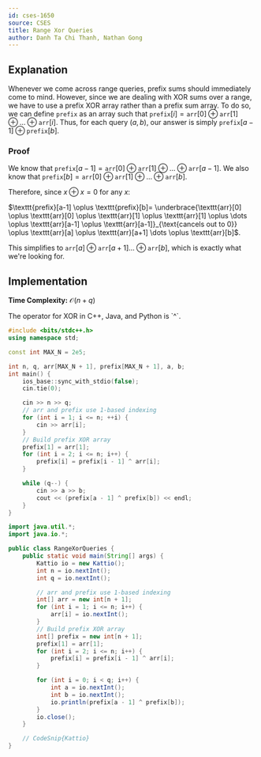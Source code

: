 ---
id: cses-1650
source: CSES
title: Range Xor Queries
author: Danh Ta Chi Thanh, Nathan Gong
---

## Explanation

Whenever we come across range queries, prefix sums should immediately come to
mind. However, since we are dealing with XOR sums over a range, we have to use a 
prefix XOR array rather than a prefix sum array. To do so, we can define 
$\texttt{prefix}$ as an array such that
$\texttt{prefix}[i]= \texttt{arr}[0] \oplus \texttt{arr}[1] \oplus \dots \oplus \texttt{arr}[i]$.
Thus, for each query $(a, b)$, our answer is simply
$\texttt{prefix}[a-1]\oplus \texttt{prefix}[b]$.

### Proof

We know that
$\texttt{prefix}[a-1]= \texttt{arr}[0] \oplus \texttt{arr}[1] \oplus \dots \oplus \texttt{arr}[a-1]$.
We also know that
$\texttt{prefix}[b]= \texttt{arr}[0] \oplus \texttt{arr}[1] \oplus \dots \oplus \texttt{arr}[b]$.

Therefore, since $x\oplus x = 0$ for any $x$:

$\texttt{prefix}[a-1] \oplus \texttt{prefix}[b]= \underbrace{\texttt{arr}[0] \oplus \texttt{arr}[0] \oplus \texttt{arr}[1] \oplus \texttt{arr}[1] \oplus \dots \oplus \texttt{arr}[a-1] \oplus \texttt{arr}[a-1]}_{\text{cancels out to 0}} \oplus \texttt{arr}[a] \oplus \texttt{arr}[a+1] \dots \oplus \texttt{arr}[b]$.

This simplifies to
$\texttt{arr}[a] \oplus \texttt{arr}[a+1] \dots \oplus \texttt{arr}[b]$, which
is exactly what we're looking for.

## Implementation

**Time Complexity:** $\mathcal{O}(n+q)$

<Info title="Implementation Note:">
The operator for XOR in C++, Java, and Python is `^`.
</Info>

<LanguageSection>

<CPPSection>

```cpp
#include <bits/stdc++.h>
using namespace std;

const int MAX_N = 2e5;

int n, q, arr[MAX_N + 1], prefix[MAX_N + 1], a, b;
int main() {
	ios_base::sync_with_stdio(false);
	cin.tie(0);

	cin >> n >> q;
	// arr and prefix use 1-based indexing
	for (int i = 1; i <= n; ++i) {
		cin >> arr[i];
	}
	// Build prefix XOR array
	prefix[1] = arr[1];
	for (int i = 2; i <= n; i++) {
		prefix[i] = prefix[i - 1] ^ arr[i];
	}

	while (q--) {
		cin >> a >> b;
		cout << (prefix[a - 1] ^ prefix[b]) << endl;
	}
}
```

</CPPSection>

<JavaSection>

```java
import java.util.*;
import java.io.*;

public class RangeXorQueries {
	public static void main(String[] args) {
		Kattio io = new Kattio();
		int n = io.nextInt();
		int q = io.nextInt();

		// arr and prefix use 1-based indexing
		int[] arr = new int[n + 1];
		for (int i = 1; i <= n; i++) {
			arr[i] = io.nextInt();
		}
		// Build prefix XOR array
		int[] prefix = new int[n + 1];
		prefix[1] = arr[1];
		for (int i = 2; i <= n; i++) {
			prefix[i] = prefix[i - 1] ^ arr[i];
		}

		for (int i = 0; i < q; i++) {
			int a = io.nextInt();
			int b = io.nextInt();
			io.println(prefix[a - 1] ^ prefix[b]);
		}
		io.close();
	}

	// CodeSnip{Kattio}
}
```

</JavaSection>

</LanguageSection>
